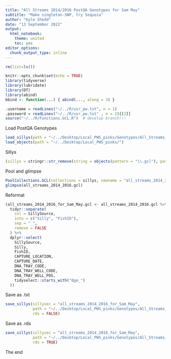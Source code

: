 ```yaml
---
title: "All Streams 2014/2016 PostQA Genotypes for Sam May"
subtitle: "Make singleton-SNP, try Sequoia"
author: "Kyle Shedd"
date: "13 September 2022"
output:
  html_notebook:
    theme: united
    toc: yes
editor_options: 
  chunk_output_type: inline
---
```


```r
rm(list=ls())

knitr::opts_chunk$set(echo = TRUE)
library(tidyverse)
library(lubridate)
library(DT)
library(abind)
bbind <- function(...) { abind(..., along = 3) }

.username = readLines("~/../R/usr_pw.txt", n = 1)
.password = readLines("~/../R/usr_pw.txt" , n = 2)[[2]]
source("~/../R/Functions.GCL.R")  # develop branch!!!
```

Load PostQA Genotypes
```r
load_sillys(path = "~/../Desktop/Local_PWS_pinks/Genotypes/All_Streams_14_16_develop/OceanAK_Origin_PostQA/")
load_objects(path = "~/../Desktop/Local_PWS_pinks/")
```

Sillys
```r
(sillys = stringr::str_remove(string = objects(pattern = "\\.gcl"), pattern = "\\.gcl"))
```

Pool and glimpse
```r
PoolCollections.GCL(collections = sillys, newname = "all_streams_2014_2016")
glimpse(all_streams_2014_2016.gcl)
```

Reformat
```r
(all_streams_2014_2016_for_Sam_May.gcl <- all_streams_2014_2016.gcl %>%
  tidyr::separate(
    col = SillySource,
    into = c("Silly", "FishID"),
    sep = "_",
    remove = FALSE
  ) %>%
  dplyr::select(
    SillySource,
    Silly,
    FishID,
    CAPTURE_LOCATION,
    CAPTURE_DATE,
    DNA_TRAY_CODE,
    DNA_TRAY_WELL_CODE,
    DNA_TRAY_WELL_POS,
    tidyselect::starts_with("Ogo_")
  ))
```

Save as .txt
```r
save_sillys(sillyvec = "all_streams_2014_2016_for_Sam_May", 
            path = "~/../Desktop/Local_PWS_pinks/Genotypes/All_Streams_14_16_develop/OceanAK_Origin_PostQA/",
            rds = FALSE)
```

Save as .rds
```r
save_sillys(sillyvec = "all_streams_2014_2016_for_Sam_May",
            path = "~/../Desktop/Local_PWS_pinks/Genotypes/All_Streams_14_16_develop/OceanAK_Origin_PostQA/",
            rds = TRUE)
```

The end